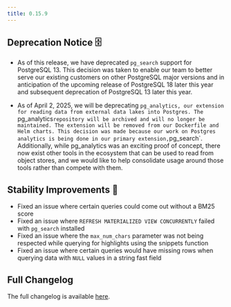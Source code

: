 ```yaml
---
title: 0.15.9
---
```


## Deprecation Notice 🗄️

- As of this release, we have deprecated `pg_search` support for PostgreSQL 13. This decision was taken to enable our team to better serve our
  existing customers on other PostgreSQL major versions and in anticipation of the upcoming release of PostgreSQL 18 later this year and subsequent
  deprecation of PostgreSQL 13 later this year.

- As of April 2, 2025, we will be deprecating `pg_analytics, our extension for reading data from external data lakes into Postgres. The
`pg_analytics`repository will be archived and will no longer be maintained. The extension will be removed from our Dockerfile and Helm
charts. This decision was made because our work on Postgres analytics is being done in our primary extension,`pg_search`. Additionally,
  while pg_analytics was an exciting proof of concept, there now exist other tools in the ecosystem that can be used to read from object stores,
  and we would like to help consolidate usage around those tools rather than compete with them.

## Stability Improvements 💪

- Fixed an issue where certain queries could come out without a BM25 score
- Fixed an issue where `REFRESH MATERIALIZED VIEW CONCURRENTLY` failed with `pg_search` installed
- Fixed an issue where the `max_num_chars` parameter was not being respected while querying for highlights using the snippets function
- Fixed an issue where certain queries would have missing rows when querying data with `NULL` values in a string fast field

## Full Changelog

The full changelog is available [here](https://github.com/paradedb/paradedb/releases/tag/v0.15.9).
